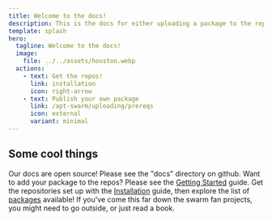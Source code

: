 ```yaml
---
title: Welcome to the docs!
description: This is the docs for either uploading a package to the repos, or using the repos to install packages.
template: splash
hero:
  tagline: Welcome to the docs!
  image:
    file: ../../assets/houston.webp
  actions:
    - text: Get the repos!
      link: installation
      icon: right-arrow
    - text: Publish your own package
      link: /apt-swarm/uploading/prereqs
      icon: external
      variant: minimal
---
```



## Some cool things

<CardGrid stagger>
	<Card title="Update content" icon="pencil">
		Our docs are open source! Please see the "docs" directory on github.
	</Card>
	<Card title="Add new packages" icon="add-document">
		Want to add your package to the repos? Please see the <a href="packaging/getting-started/">Getting Started</a> guide.
	</Card>
	<Card title="Just want some cool swarm packages?" icon="setting">
		Get the repositories set up with the <a href="installation/">Installation</a> guide, then explore the list of <a href="packages/">packages</a> available!
	</Card>
	<Card title="Read a book!" icon="open-book">
		If you've come this far down the swarm fan projects, you might need to go outside, or just read a book.
	</Card>
</CardGrid>
